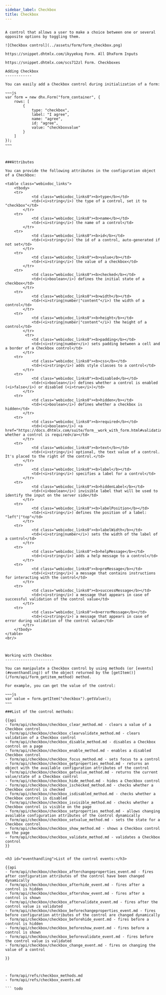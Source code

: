 ```yaml
---
sidebar_label: Checkbox
title: Checkbox
---          
```


``` todo

A control that allows a user to make a choice between one or several opposite options by toggling them.

![Checkbox control](../assets/form/form_checkbox.png)

https://snippet.dhtmlx.com/ikyyekxq	Form. All DhxForm Inputs

https://snippet.dhtmlx.com/scs712zl	Form. Checkboxes

Adding Checkbox
------------

You can easily add a Checkbox control during initialization of a form:

~~~js
var form = new dhx.Form("form_container", {
    rows: [
		{	
			type: "checkbox",
            label: "I agree",
            name: "agree",
            id: "agree",
            value: "checkboxvalue"
		}
    ]
});
~~~



###Attributes

You can provide the following attributes in the configuration object of a Checkbox:

<table class="webixdoc_links">
	<tbody>
    <tr>
			<td class="webixdoc_links0"><b>type</b></td>
			<td>(<i>string</i>) the type of a control, set it to "checkbox"</td>
		</tr>
    <tr>
			<td class="webixdoc_links0"><b>name</b></td>
			<td>(<i>string</i>) the name of a control</td>
		</tr>
    <tr>
			<td class="webixdoc_links0"><b>id</b></td>
			<td>(<i>string</i>) the id of a control, auto-generated if not set</td>
		</tr>
    <tr>
			<td class="webixdoc_links0"><b>value</b></td>
			<td>(<i>string</i>) the value of a checkbox</td>
		</tr>
    <tr>
			<td class="webixdoc_links0"><b>checked</b></td>
			<td>(<i>boolean</i>) defines the initial state of a checkbox</td>
		</tr>
    <tr>
			<td class="webixdoc_links0"><b>width</b></td>
			<td>(<i>string|number|"content"</i>) the width of a control</td>
		</tr>
    <tr>
			<td class="webixdoc_links0"><b>height</b></td>
			<td>(<i>string|number|"content"</i>) the height of a control</td>
		</tr>
         <tr>
			<td class="webixdoc_links0"><b>padding</b></td>
			<td>(<i>string|number</i>) sets padding between a cell and a border of a Checkbox control</td>
		</tr>	
    <tr>
			<td class="webixdoc_links0"><b>css</b></td>
			<td>(<i>string</i>) adds style classes to a control</td>
		</tr>
    <tr>
			<td class="webixdoc_links0"><b>disabled</b></td>
			<td>(<i>boolean</i>) defines whether a control is enabled (<i>false</i>) or disabled (<i>true</i>)</td>
		</tr>
    <tr>
			<td class="webixdoc_links0"><b>hidden</b></td>
			<td>(<i>boolean</i>) defines whether a checkbox is hidden</td>
		</tr>
    <tr>
			<td class="webixdoc_links0"><b>required</b></td>
			<td>(<i>boolean</i>) <a href="https://docs.dhtmlx.com/suite/form__work_with_form.html#validatingform">defines whether a control is required</a></td>
		</tr>
	<tr>
			<td class="webixdoc_links0"><b>text</b></td>
			<td>(<i>string</i>) optional, the text value of a control. It's placed to the right of the control.</td>
		</tr>
    <tr>
			<td class="webixdoc_links0"><b>label</b></td>
			<td>(<i>string</i>) specifies a label for a control</td>
		</tr>
    <tr>
			<td class="webixdoc_links0"><b>hiddenLabel</b></td>
			<td>(<i>boolean</i>) invisible label that will be used to identify the input on the server side</td>
		</tr>
    <tr>
			<td class="webixdoc_links0"><b>labelPosition</b></td>
			<td>(<i>string</i>) defines the position of a label: "left"|"top"</td>
		</tr>
    <tr>
			<td class="webixdoc_links0"><b>labelWidth</b></td>
			<td>(<i>string|number</i>) sets the width of the label of a control</td>
		</tr>
    <tr>
			<td class="webixdoc_links0"><b>helpMessage</b></td>
			<td>(<i>string</i>) adds a help message to a control</td>
		</tr>
    <tr>
			<td class="webixdoc_links0"><b>preMessage</b></td>
			<td>(<i>string</i>) a message that contains instructions for interacting with the control</td>
		</tr>
    <tr>
			<td class="webixdoc_links0"><b>successMessage</b></td>
			<td>(<i>string</i>) a message that appears in case of successful validation of the control value</td>
		</tr>
    <tr>
			<td class="webixdoc_links0"><b>errorMessage</b></td>
			<td>(<i>string</i>) a message that appears in case of error during validation of the control value</td>
		</tr>
    </tbody>
</table>
<br/>



Working with Checkbox
----------------------

You can manipulate a Checkbox control by using methods (or [events](#eventhandling)) of the object returned by the [getItem()](/form/api/form_getitem_method) method.

For example, you can get the value of the control:

~~~js
var value = form.getItem("checkbox").getValue();
~~~

###List of the control methods:

{{api
- form/api/checkbox/checkbox_clear_method.md - clears a value of a Checkbox control
- form/api/checkbox/checkbox_clearvalidate_method.md - clears validation of a Checkbox control
- form/api/checkbox/checkbox_disable_method.md - disables a Checkbox control on a page
- form/api/checkbox/checkbox_enable_method.md - enables a disabled Checkbox control
- form/api/checkbox/checkbox_focus_method.md - sets focus to a control
- form/api/checkbox/checkbox_getproperties_method.md - returns an object with the available configuration attributes of the control
- form/api/checkbox/checkbox_getvalue_method.md - returns the current value/state of a Checkbox control
- form/api/checkbox/checkbox_hide_method.md - hides a Checkbox control
- form/api/checkbox/checkbox_ischecked_method.md - checks whether a Checkbox control is checked
- form/api/checkbox/checkbox_isdisabled_method.md - checks whether a Checkbox control is disabled
- form/api/checkbox/checkbox_isvisible_method.md - checks whether a Checkbox control is visible on the page
- form/api/checkbox/checkbox_setproperties_method.md - allows changing available configuration attributes of the control dynamically
- form/api/checkbox/checkbox_setvalue_method.md - sets the state for a Checkbox control
- form/api/checkbox/checkbox_show_method.md - shows a Checkbox control on the page
- form/api/checkbox/checkbox_validate_method.md - validates a Checkbox control
}}


<h3 id="eventhandling">List of the control events:</h3>

{{api
- form/api/checkbox/checkbox_afterchangeproperties_event.md - fires after configuration attributes of the control have been changed dynamically
- form/api/checkbox/checkbox_afterhide_event.md - fires after a control is hidden
- form/api/checkbox/checkbox_aftershow_event.md - fires after a control is shown
- form/api/checkbox/checkbox_aftervalidate_event.md - fires after the control value is validated
- form/api/checkbox/checkbox_beforechangeproperties_event.md - fires before configuration attributes of the control are changed dynamically
- form/api/checkbox/checkbox_beforehide_event.md - fires before a control is hidden
- form/api/checkbox/checkbox_beforeshow_event.md - fires before a control is shown
- form/api/checkbox/checkbox_beforevalidate_event.md - fires before the control value is validated
- form/api/checkbox/checkbox_change_event.md - fires on changing the value of a control

}}



- form/api/refs/checkbox_methods.md
- form/api/refs/checkbox_events.md

``` todo
